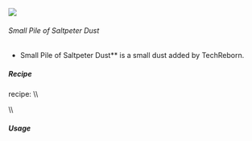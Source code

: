![](/mods/techreborn/small_pile_of_saltpeter_dust.png)

###### Small Pile of Saltpeter Dust

- Small Pile of Saltpeter Dust** is a small dust added by
        TechReborn.


##### Recipe

<Mcitem id="minecraft:crafting_table"/> recipe: \\\\
<Recipe recipe=" input air air air input air techreborn:saltpeter_dust
air input air air air output techreborn:small_pile_of_saltpeter_dust,4
"/>

\\\\

##### Usage

<Recipe recipe=" input techreborn:small_pile_of_saltpeter_dust
techreborn:small_pile_of_saltpeter_dust air input
techreborn:small_pile_of_saltpeter_dust
techreborn:small_pile_of_saltpeter_dust air input air air air output
techreborn:saltpeter_dust "/>
